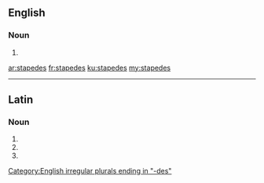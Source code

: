 ==English==

===Noun===
{{head|en|plural}}

# {{plural of|stapes|lang=en}}

[[Category:English irregular plurals ending in "-des"]]

[[ar:stapedes]]
[[fr:stapedes]]
[[ku:stapedes]]
[[my:stapedes]]

----
==Latin==

===Noun===
{{la-noun-form|stapedēs}}

# {{inflection of|stapēs||nom|p|lang=la}}
# {{inflection of|stapēs||acc|p|lang=la}}
# {{inflection of|stapēs||voc|p|lang=la}}
{{rfc-auto}}